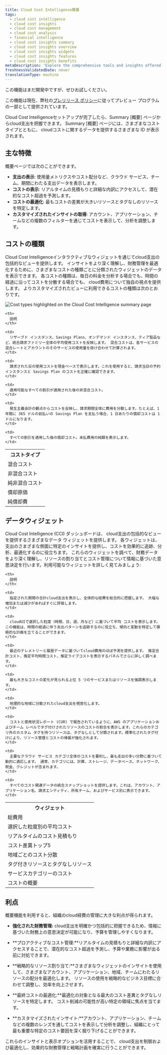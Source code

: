 ```yaml
---
title: Cloud Cost Intelligence概要
tags:
  - cloud cost intelligence
  - cloud cost insights
  - cloud cost management
  - cloud cost analysis
  - financial intelligence
  - cloud cost insights summary
  - cloud cost insights overview
  - cloud cost insights widgets
  - cloud cost insights features
  - cloud cost insights benefits
metaDescription: 'Explore the comprehensive tools and insights offered by Cloud Cost Intelligence to effectively monitor and analyze your cloud spending. Discover detailed views of your total, average, and real-time costs, top variances, and regional spreads. Learn how to categorize expenses by account, application, billing entity, owning team, and service for optimal financial management.'
freshnessValidatedDate: never
translationType: machine
---
```


<Callout title="プレビュー">
  この機能はまだ開発中ですが、ぜひお試しください。

  この機能は現在、弊社の[プレリリース ポリシー](/docs/licenses/license-information/referenced-policies/new-relic-pre-release-policy)に従ってプレビュー プログラムの一部として提供されています。
</Callout>

Cloud Cost Intelligenceセットアップが完了したら、Summary \[概要] ページからcloud支出を把握できます。 Summary \[概要] ページには、さまざまなコスト タイプとともに、 cloudコストに関するデータを提供するさまざまな ID が表示されます。

## 主な特徴

概要ページでは次のことができます。

* **支出の表示**: 使用量メトリクスやコスト配分など、クラウド サービス、チーム、期間にわたる支出データを表示します。
* **コストの表示**: リアルタイムの見積もりと詳細な内訳にアクセスして、潜在的なコスト超過を予測します。
* **コストの最適化**: 最もコストの差異が大きいリソースとタグなしのリソースを特定します。
* **カスタマイズされたインサイトの取得**: アカウント、アプリケーション、チームなどの複数のフィルターを通じてコストを表示して、分析を調整します。

## コストの種類

Cloud Cost Intelligenceインタラクティブなウィジェットを通じてcloud支出の包括的なビューを提供します。 インサイトをより深く理解し、財務管理を最適化するために、さまざまなコストの種類ごとに分類されたウィジェットのデータを表示できます。 各コストの種類は、毎日の料金を分析する場合でも、時間の経過に沿ってコストを分散する場合でも、 cloud費用について独自の視点を提供します。 よりカスタマイズされたビューに利用できるコストの種類は次のとおりです。

<img title="Cost types highlighted on the Cloud Cost Intelligence summary page" alt="Cost types highlighted on the Cloud Cost Intelligence summary page" src="/images/cci_cost_types.webp" />

<table>
  <tr>
    <th>
      コストタイプ
    </th>

    <th>
      説明
    </th>
  </tr>

  <tr>
    <td>
      混合コスト
    </td>

    <td>
      リザーブド インスタンス、Savings Plans、オンデマンド インスタンス、ティア製品など、統合請求ファミリー全体の平均使用コストを反映します。 混合コストは、各サービスの混合レートとアカウントのそのサービスの使用量を掛け合わせて計算されます。
    </td>
  </tr>

  <tr>
    <td>
      非混合コスト
    </td>

    <td>
      請求された日の使用コストを現金ベースで表示します。これを使用すると、請求当日の予約インスタンスと Savings Plan のコストを正確に確認できます。
    </td>
  </tr>

  <tr>
    <td>
      純非混合コスト
    </td>

    <td>
      適用可能なすべての割引が適用された後の非混合コスト。
    </td>
  </tr>

  <tr>
    <td>
      償却原価
    </td>

    <td>
      発生主義会計の観点からコストを反映し、請求期間全体に費用を分散します。たとえば、1 年間に 365 ドルの前払いの Savings Plan を支払う場合、1 日あたりの償却コストは 1 ドルになります。
    </td>
  </tr>

  <tr>
    <td>
      純償却費
    </td>

    <td>
      すべての割引を適用した後の償却コスト。未払費用の純額を表示します。
    </td>
  </tr>
</table>

## データウィジェット

Cloud Cost Intelligence (CCI) ダッシュボードは、 cloud支出の包括的なビューを提供するさまざまなデータ ウィジェットを提供します。 各ウィジェットは、支出のさまざまな側面に特定のインサイトを提供し、コストを効果的に追跡、分析、最適化するのに役立ちます。 これらのウィジェットを調べて、財務データをより深く理解し、リソースの割り当てとコスト管理について情報に基づいた意思決定を行います。利用可能なウィジェットを詳しく見てみましょう:

<table>
  <tr>
    <th>
      ウィジェット
    </th>

    <th>
      説明
    </th>
  </tr>

  <tr>
    <td>
      総費用
    </td>

    <td>
      指定された期間の合計cloud支出を表示し、全体的な経費を総合的に把握します。 大幅な増加または減少があればすぐに評価します。
    </td>
  </tr>

  <tr>
    <td>
      選択した粒度別の平均コスト
    </td>

    <td>
      cloudUIで選択した粒度（時間、日、週、月など）に基づいて平均 コストを表示します。この機能は、時間の経過に伴う支出パターンを追跡するのに役立ち、傾向と変動を特定して積極的な計画を立てることができます。
    </td>
  </tr>

  <tr>
    <td>
      リアルタイムのコスト見積もり
    </td>

    <td>
      最近のテレメトリーと履歴データに基づいてcloud費用のほぼ予測を提供します。 推定合計コスト、推定平均時間コスト、推定ライブコストを表示するパネルでさらに詳しく調べます。
    </td>
  </tr>

  <tr>
    <td>
      コスト差異トップ5
    </td>

    <td>
      最も大きなコストの変化が見られる上位 5 つのサービスまたはリソースを強調表示します。
    </td>
  </tr>

  <tr>
    <td>
      地域ごとのコスト分散
    </td>

    <td>
      地理的な地域に分散されたcloud支出を視覚化します。
    </td>
  </tr>

  <tr>
    <td>
      タグ付きリソースとタグなしリソース
    </td>

    <td>
      コストと使用状況レポート (CUR) で報告されているように、AWS のアプリケーションおよびチーム レベルでタグ付けされたリソースのコストの割合を表示します。これらのカテゴリ外のカスタム タグを持つリソースは、タグなしとして分類されます。標準化されたタグ付けにより、リソース管理とコストの帰属が強化されます。
    </td>
  </tr>

  <tr>
    <td>
      サービスカテゴリーのコスト
    </td>

    <td>
      主要なクラウド サービス カテゴリ全体のコストを要約し、最も支出の多い分野に基づいて動的に適応します。 通常、カテゴリには、計算、ストレージ、データベース、ネットワーク、税金、クレジットが含まれます。
    </td>
  </tr>

  <tr>
    <td>
      コストの概要
    </td>

    <td>
      すべてのコスト関連データの統合スナップショットを提供します。これは、アカウント、アプリケーション名、請求エンティティ、所有チーム、およびサービス別に表示できます。
    </td>
  </tr>
</table>

## 利点

概要機能を利用すると、組織のcloud経費の管理に大きな利点が得られます。

* **強化された財務管理:** cloud支出を明確かつ包括的に把握できるため、情報に基づいた財務上の意思決定が可能になり、予算を管理しやすくなります。

* **プロアクティブなコスト管理:**リアルタイムの見積もりと詳細な内訳にアクセスすることで、潜在的なコスト超過を予測し、予算や業務に影響が出る前に対処できます。

* **戦略的なリソース割り当て:**さまざまなウィジェットのインサイトを使用して、さまざまなアカウント、アプリケーション、地域、チームにわたるリソースの配分を最適化します。 リソースの使用を戦略的なビジネス目標に合わせて調整し、効率を向上させます。

* **最終コストの最適化:**最適化の対象となる最大のコスト差異とタグなしリソースを特定します。 コスト削減の可能性が高い特定の領域に焦点を当てます。

* **カスタマイズされたインサイト:**アカウント、アプリケーション、チームなどの複数のレンズを通してコストを表示して分析を調整し、組織にとって最も重要な特定のコスト要因を深く掘り下げることができます。

これらのインサイトと表示オプションを活用することで、 cloud支出を制御および最適化し、効果的な財務管理と戦略計画を確実に行うことができます。
